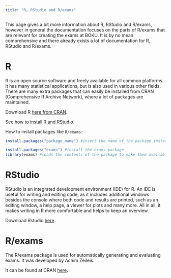 ```yaml
---
title: "R, RStudio and R/exams"
---
```


This page gives a bit more information about R, RStudio and R/exams, however in general the documentation focuses on the parts of R/exams that are relevant for creating the exams at BOKU. It is by no mean comprehensive and there already exists a lot of documentation for R, RStudio and R/exams.

# R

R is an open source software and freely available for all common platforms. It has many statistical applications, but is also used in various other fields. There are many extra packages that can easily be installed from CRAN (Comprehensive R Archive Network), where a lot of packages are maintained.

Download R [here from CRAN](https://cran.r-project.org).

See [how to install R and RStudio](https://statistik.boku.ac.at/stat-lehre/doku.php?id=statistik_mit_r:rstudio:rstudio_installation:start).

How to install packages like `R/exams:`

``` r
install.packages("package_name") #insert the name of the package instead of package_name

install.packages("exams") #install the exams package 
library(exams) #loads the contents of the package to make them available 
```

# RStudio

RStudio is an integrated development environment (IDE) for R. An IDE is useful for writing and editing code, as it includes additional windows besides the console where both code and results are printed, such as an editing window, a help page, a viewer for plots and many more. All in all, it makes writing in R more comfortable and helps to keep an overview.

Download Rstudio [here](https://posit.co/download/rstudio-desktop/).

# R/exams

The R/exams package is used for automatically generating and evaluating exams. It was developed by Achim Zeileis.

It can be found at CRAN [here](https://cran.r-project.org/package=exams).
